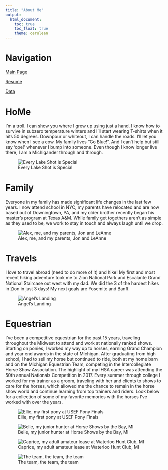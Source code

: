 ```yaml
---
title: "About Me"
output: 
  html_document:
    toc: true
    toc_float: true
    theme: cerulean
---
```


# Navigation

[Main Page](index.html)

[Resume](resume.html)

[Data](Data.html)

# HoMe

I'm a troll. I can show you where I grew up using just a hand. I know how to survive in subzero temperature winters and I'll start wearing T-shirts when it hits 50 degrees. Downpour or whiteout, I can handle the roads. I'll let you know when I see a cow. My family lives "Go Blue!". And I can't help but still say 'ope!' whenever I bump into someone. Even though I know longer live there, I am a Michigander through and through.

![Every Lake Shot is Special](Lake.JPEG)

# Family

Everyone in my family has made significant life changes in the last few years. I now attend school in NYC, my parents have relocated and are now based out of Downingtown, PA, and my older brother recently began his master's program at Texas A&M. While family get togethers aren't as simple as they used to be, we work to stay in touch and always laugh until we drop.

![Alex, me, and my parents, Jon and LeAnne](Family.JPEG)

# Travels

I love to travel abroad (need to do more of it) and hike! My first and most recent hiking adventure took me to Zion National Park and Escalante Grand National Staircase out west with my dad. We did the 3 of the hardest hikes in Zion in just 3 days! My next goals are Yosemite and Banff.

![Angel's Landing](Angel's Landing.JPEG)

# Equestrian

I've been a competitive equestrian for the past 15 years, traveling throughout the Midwest to attend and work at nationally ranked shows. Starting on ponies, I worked my way up to horses, earning Grand Champion and year end awards in the state of Michigan. After graduating from high school, I had to sell my horse but continued to ride, both at my home barn and on the Michigan Equestrian Team, competing in the Intercollegiate Horse Show Association. The highlight of my IHSA career was attending the 50th annual Nationals Competition in 2017. Every summer through college I worked for my trainer as a groom, traveling with her and clients to shows to care for the horses, which allowed me the chance to remain in the horse show world and continue learning from top trainers and riders. Look below for a collection of some of my favorite memories with the horses I've worked with over the years.

![Ellie, my first pony at USEF Pony Finals](Ellie.JPEG)

![Belle, my junior hunter at Horse Shows by the Bay, MI](Belle.JPEG)

![Caprice, my adult amateur lease at Waterloo Hunt Club, MI](Horse.JPEG)

![The team, the team, the team](UMET.JPEG)